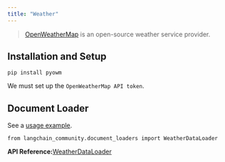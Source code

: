 ```yaml
---
title: "Weather"
---
```


> [OpenWeatherMap](https://openweathermap.org/) is an open-source weather service provider.

## Installation and Setup

```
pip install pyowm
```

We must set up the `OpenWeatherMap API token`.

## Document Loader

See a [usage example](/src/oss/integrations/document_loaders/weather).

```
from langchain_community.document_loaders import WeatherDataLoader
```

**API Reference:**[WeatherDataLoader](https://python.langchain.com/api_reference/community/document_loaders/langchain_community.document_loaders.weather.WeatherDataLoader.html)
